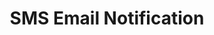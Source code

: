 ---
title: "SMS Email Notification"
date:
image: ./project-images/email-project.png
tools: ['Typescript', 'HTML', 'CSS']
positives:
- "positive one"
- "positive two"
negatives:
- "negative one"
- "negative two"
description: ""
notes:
- "note one"
- "note two"
repoUrl: "https://a-single-crouton.github.io"
demoUrl: "./project-sites/email-project/email.html"
---